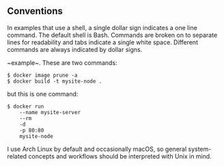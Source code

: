 ## Conventions

In examples that use a shell, a single dollar sign indicates a one line command. The default shell is Bash. Commands are broken on to separate lines for readability and tabs indicate a single white space. Different commands are always indicated by dollar signs.

~example~. These are two commands:

~~~
$ docker image prune -a
$ docker build -t mysite-node .
~~~

but this is one command:

~~~
$ docker run
	--name mysite-server
	--rm
	-d
	-p 80:80
	mysite-node
~~~

I use Arch Linux by default and occasionally macOS, so general system-related concepts and workflows should be interpreted with Unix in mind.